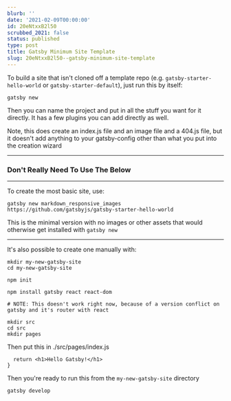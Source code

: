 ```yaml
---
blurb: ''
date: '2021-02-09T00:00:00'
id: 20eNtxxB2l50
scrubbed_2021: false
status: published
type: post
title: Gatsby Minimum Site Template
slug: 20eNtxxB2l50--gatsby-minimum-site-template
---
```


To build a site that isn't cloned off a template repo (e.g. `gatsby-starter-hello-world` or `gatsby-starter-default`), just run this by itself:

    gatsby new
    
Then you can name the project and put in all the stuff you want for it directly. It has a few plugins you can add directly as well. 

Note, this does create an index.js file and an image file and a 404.js file, but it doesn't add anything to your gatsby-config other than what you put into the creation wizard




--------------------------------------------------------------------------------


### Don't Really Need To Use The Below

---



To create the most basic site, use:

    gatsby new markdown_responsive_images https://github.com/gatsbyjs/gatsby-starter-hello-world
    
    
This is the minimal version with no images or other assets that would otherwise get installed with `gatsby new`

    
---

It's also possible to create one manually with:

    
    mkdir my-new-gatsby-site
    cd my-new-gatsby-site
    
    npm init
    
    npm install gatsby react react-dom
    
    # NOTE: This doesn't work right now, because of a version conflict on gatsby and it's router with react
    
    mkdir src
    cd src
    mkdir pages
    
Then put this in ./src/pages/index.js
    
    
      return <h1>Hello Gatsby!</h1>
    }

Then you're ready to run this from the `my-new-gatsby-site` directory


    gatsby develop
